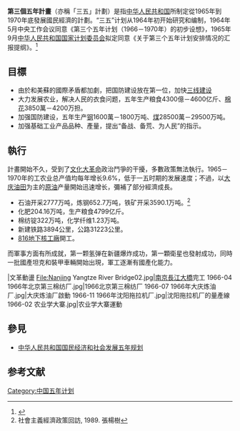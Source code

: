 {{Infobox Fiveyearsplan
 |国家 = 中华人民共和国
 |国徽图像 = National Emblem of the People's Republic of China.svg
 |名称 = 三五计划
 |全称 = 第三个五年计划
 |起始年份 = 1965年
 |结束年份 = 1970年
 |GDP年平均实际增长率 = 9.0%
 |工农业总产值增长率 = 9.6%
 |起始年份名义GDP = 171720百万元
 |结束年份名义GDP = 226132百万元
}}

'''第三個五年計畫'''（亦稱「三五」計劃）是指[[中华人民共和国|中华人民共和国]]所制定從1965年到1970年底發展國民經濟的計劃。“三五”计划从1964年初开始研究和编制，1964年5月中央工作会议同意《第三个五年计划（1966－1970年）的初步设想》，1965年9月[[中华人民共和国国家计划委员会|中华人民共和国国家计划委员会]]拟定同意《关于第三个五年计划安排情况的汇报提纲》。<ref>{{Cite web |url=http://www.gov.cn/test/2006-03/20/content_231432.htm |title=中华人民共和国第三个五年计划 |accessdate=2018-10-03 |archive-date=2018-10-03 |archive-url=https://web.archive.org/web/20181003221256/http://www.gov.cn/test/2006-03/20/content_231432.htm |dead-url=no }}</ref>

==目標==
*由於和美蘇的國際矛盾都加劇，把国防建设放在第一位，加快[[三线建设|三线建设]]
*大力发展农业，解决人民的衣食问题，五年生产粮食4300億－4600亿斤、[[棉花|棉花]]3850萬－4200万担。
*加强国防建设，五年生产[[钢|钢]]1600萬－1800万吨、[[煤|煤]]28500萬－29500万吨。
*加强基础工业产品品种、產量，提出“备战、备荒、为人民”的指示。

==執行==
計畫開始不久，受到了[[文化大革命|文化大革命]]政治鬥爭的干擾，多數政策無法執行。1965－1970年的工农业总产值均每年增长9.6%，低于一五时期的发展速度；不過，以[[大庆油田|大庆油田]]为主的[[原油|原油]]产量開始迅速增长，彌補了部分經濟成長。
*石油开采2777万吨，炼钢652.7万吨，铁矿开采3590.1万吨。<ref>社會主義經濟政策回訪, 1989. 張楊樹</ref>
*化肥204.16万吨，生产粮食4799亿斤。
*棉纺锭322万吨，化学纤维1.23万吨。
*新建铁路3894公里，公路31223公里。
*[[816地下核工廠|816地下核工廠]]開工。

而軍事方面有所成就，第一颗氢弹在新疆爆炸成功，第一顆衛星也發射成功，同時一批國產坦克和裝甲車輛開始出現，軍工逐漸有國產化能力。
<gallery>
|文革動盪
File:Nanjing Yangtze River Bridge02.jpg|[[南京長江大橋|南京長江大橋]]完工
1966-04 1966年北京第三棉纺厂.jpg|1966北京第三棉纺厂
1966-07 1966年大庆炼油厂.jpg|大庆炼油厂啟動
1966-11 1966年沈阳拖拉机厂.jpg|沈阳拖拉机厂的量產線
1966-02 农业学大寨.jpg|农业学大寨運動
</gallery>

==參見==
* [[中华人民共和国国民经济和社会发展五年规划|中华人民共和国国民经济和社会发展五年规划]]

==参考文献==
{{reflist}}

{{中国五年计划}}
[[Category:中国五年计划|Category:中国五年计划]]
